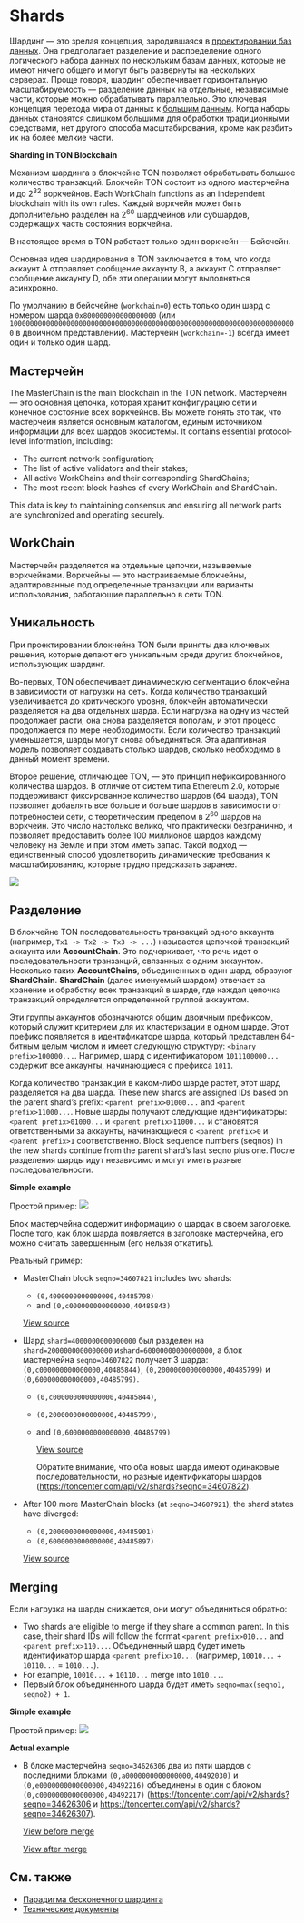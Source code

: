 
# Shards

Шардинг — это зрелая концепция, зародившаяся в [проектировании баз данных](https://en.wikipedia.org/wiki/Shard_(database_architecture)). Она предполагает разделение и распределение одного логического набора данных по нескольким базам данных, которые не имеют ничего общего и могут быть развернуты на нескольких серверах.
Проще говоря, шардинг обеспечивает горизонтальную масштабируемость — разделение данных на отдельные, независимые части, которые можно обрабатывать параллельно. Это ключевая концепция перехода мира от данных к [большим данным](https://en.wikipedia.org/wiki/Big_data).
Когда наборы данных становятся слишком большими для обработки традиционными средствами, нет другого способа масштабирования, кроме как разбить их на более мелкие части.

**Sharding in TON Blockchain**

Механизм шардинга в блокчейне TON позволяет обрабатывать большое количество транзакций.
Блокчейн TON состоит из одного мастерчейна и до 2<sup>32</sup> воркчейнов. Each WorkChain functions as an independent blockchain with its own rules. Каждый воркчейн может быть дополнительно разделен на 2<sup>60</sup> шардчейнов или субшардов, содержащих часть состояния воркчейна.

В настоящее время в TON работает только один воркчейн — Бейсчейн.

Основная идея шардирования в TON заключается в том, что когда аккаунт A отправляет сообщение аккаунту B, а аккаунт C отправляет сообщение аккаунту D, обе эти операции могут выполняться асинхронно.

По умолчанию в бейсчейне (`workchain=0`) есть только один шард с номером шарда `0x800000000000000000` (или `10000000000000000000000000000000000000000000000000000000000000000000000` в двоичном представлении).
Мастерчейн (`workchain=-1`) всегда имеет один и только один шард.

## Мастерчейн

The MasterChain is the main blockchain in the TON network. Мастерчейн — это основная цепочка, которая хранит конфигурацию сети и конечное состояние всех воркчейнов. Вы можете понять это так, что мастерчейн является основным каталогом, единым источником информации для всех шардов экосистемы.
It contains essential protocol-level information, including:

- The current network configuration;
- The list of active validators and their stakes;
- All active WorkChains and their corresponding ShardChains;
- The most recent block hashes of every WorkChain and ShardChain.

This data is key to maintaining consensus and ensuring all network parts are synchronized and operating securely.

## WorkChain

Мастерчейн разделяется на отдельные цепочки, называемые воркчейнами. Воркчейны — это настраиваемые блокчейны, адаптированные под определенные транзакции или варианты использования, работающие параллельно в сети TON.

## Уникальность

При проектировании блокчейна TON были приняты два ключевых решения, которые делают его уникальным среди других блокчейнов, использующих шардинг.

Во-первых, TON обеспечивает динамическую сегментацию блокчейна в зависимости от нагрузки на сеть. Когда количество транзакций увеличивается до критического уровня, блокчейн автоматически разделяется на два отдельных шарда. Если нагрузка на одну из частей продолжает расти, она снова разделяется пополам, и этот процесс продолжается по мере необходимости. Если количество транзакций уменьшается, шарды могут снова объединяться. Эта адаптивная модель позволяет создавать столько шардов, сколько необходимо в данный момент времени.

Второе решение, отличающее TON, — это принцип нефиксированного количества шардов. В отличие от систем типа Ethereum 2.0, которые поддерживают фиксированное количество шардов (64 шарда), TON позволяет добавлять все больше и больше шардов в зависимости от потребностей сети, с теоретическим пределом в 2<sup>60</sup> шардов на воркчейн. Это число настолько велико, что практически безгранично, и позволяет предоставить более 100 миллионов шардов каждому человеку на Земле и при этом иметь запас. Такой подход — единственный способ удовлетворить динамические требования к масштабированию, которые трудно предсказать заранее.

![](/img/docs/blockchain-fundamentals/scheme.png)

## Разделение

В блокчейне TON последовательность транзакций одного аккаунта (например, `Tx1 -> Tx2 -> Tx3 -> ...`) называется цепочкой транзакций аккаунта или <b>AccountChain</b>. Это подчеркивает, что речь идет о последовательности транзакций, связанных с одним аккаунтом. Несколько таких <b>AccountChains</b>, объединенных в один шард, образуют <b>ShardChain</b>. <b>ShardChain</b> (далее именуемый шардом) отвечает за хранение и обработку всех транзакций в шарде, где каждая цепочка транзакций определяется определенной группой аккаунтом.

Эти группы аккаунтов обозначаются общим двоичным префиксом, который служит критерием для их кластеризации в одном шарде. Этот префикс появляется в идентификаторе шарда, который представлен 64-битным целым числом и имеет следующую структуру: `<binary prefix>100000...`. Например, шард с идентификатором `1011100000...` содержит все аккаунты, начинающиеся с префикса `1011`.

Когда количество транзакций в каком-либо шарде растет, этот шард разделяется на два шарда. These new shards are assigned IDs based on the parent shard’s prefix: `<parent prefix>01000...` and `<parent prefix>11000...`. Новые шарды получают следующие идентификаторы: `<parent prefix>01000...` и `<parent prefix>11000...` и становятся ответственными за аккаунты, начинающиеся с `<parent prefix>0` и `<parent prefix>1` соответственно. Block sequence numbers (seqnos) in the new shards continue from the parent shard’s last seqno plus one. После разделения шарды идут независимо и могут иметь разные последовательности.

**Simple example**

Простой пример:
![](/img/docs/blockchain-fundamentals/shardchains-split.jpg)

Блок мастерчейна содержит информацию о шардах в своем заголовке. После того, как блок шарда появляется в заголовке мастерчейна, его можно считать завершенным (его нельзя откатить).

Реальный пример:

- MasterChain block `seqno=34607821` includes two shards:

  - `(0,4000000000000000,40485798)`
  - and `(0,c000000000000000,40485843)`

  [View source](https://toncenter.com/api/v2/shards?seqno=34607821)

- Шард `shard=4000000000000000` был разделен на `shard=2000000000000000` и ​​`shard=60000000000000000`, а блок мастерчейна `seqno=34607822` получает 3 шарда: `(0,c000000000000000,40485844)`, `(0,2000000000000000,40485799)` и `(0,600000000000000,40485799)`.

  - `(0,c000000000000000,40485844)`,
  - `(0,2000000000000000,40485799)`,
  - and `(0,6000000000000000,40485799)`

    [View source](https://toncenter.com/api/v2/shards?seqno=34607822)

    Обратите внимание, что оба новых шарда имеют одинаковые последовательности, но разные идентификаторы шардов (https://toncenter.com/api/v2/shards?seqno=34607822).

- After 100 more MasterChain blocks (at `seqno=34607921`), the shard states have diverged:

  - `(0,2000000000000000,40485901)`
  - `(0,6000000000000000,40485897)`

  [View source](https://toncenter.com/api/v2/shards?seqno=34607921)

## Merging

Если нагрузка на шарды снижается, они могут объединиться обратно:

- Two shards are eligible to merge if they share a common parent. In this case, their shard IDs will follow the format `<parent prefix>010...` and `<parent prefix>110...`. Объединенный шард будет иметь идентификатор шарда `<parent prefix>10...` (например, `10010...` + `10110...` = `1010...`).
- For example, `10010...` + `10110...` merge into `1010...`.
- Первый блок объединенного шарда будет иметь `seqno=max(seqno1, seqno2) + 1`.

**Simple example**

Простой пример:
![](/img/docs/blockchain-fundamentals/shardchains-merge.jpg)

**Actual example**

- В блоке мастерчейна `seqno=34626306` два из пяти шардов с последними блоками `(0,a0000000000000000,40492030)` и `(0,e0000000000000000,40492216)` объединены в один с блоком `(0,c0000000000000000,40492217)` (https://toncenter.com/api/v2/shards?seqno=34626306 и https://toncenter.com/api/v2/shards?seqno=34626307).

  [View before merge](https://toncenter.com/api/v2/shards?seqno=34626306)

  [View after merge](https://toncenter.com/api/v2/shards?seqno=34626307)

## См. также

- [Парадигма бесконечного шардинга](/v3/documentation/smart-contracts/shards/infinity-sharding-paradigm)
- [Технические документы](/v3/documentation/whitepapers/overview)

<Feedback />
